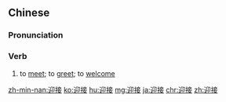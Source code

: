 ==Chinese==
{{zh-forms}}

===Pronunciation===
{{zh-pron
|m=yíngjiē
|c=jing4 zip3
|h=pfs=ngiàng-chiap
|mn=qz,tw,xm,zz:gêng-chiap/xm,zz:ngiâ-chih
|mn_note=giâⁿ-chih/lêng-chiap - unknown dialects
|ma=Zh-yíngjie.ogg
|cat=v
}}

===Verb===
{{zh-verb}}

# to [[meet]]; to [[greet]]; to [[welcome]]
#: {{zh-x|迎接 挑戰|to '''meet''' a challenge}}

{{zh-cat|Elementary}}

[[zh-min-nan:迎接]]
[[ko:迎接]]
[[hu:迎接]]
[[mg:迎接]]
[[ja:迎接]]
[[chr:迎接]]
[[zh:迎接]]